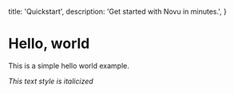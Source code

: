   title: 'Quickstart',
  description: 'Get started with Novu in minutes.',
}

# Hello, world

This is a simple hello world example.

<em>This text style is italicized</em>
